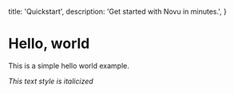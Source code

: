   title: 'Quickstart',
  description: 'Get started with Novu in minutes.',
}

# Hello, world

This is a simple hello world example.

<em>This text style is italicized</em>
